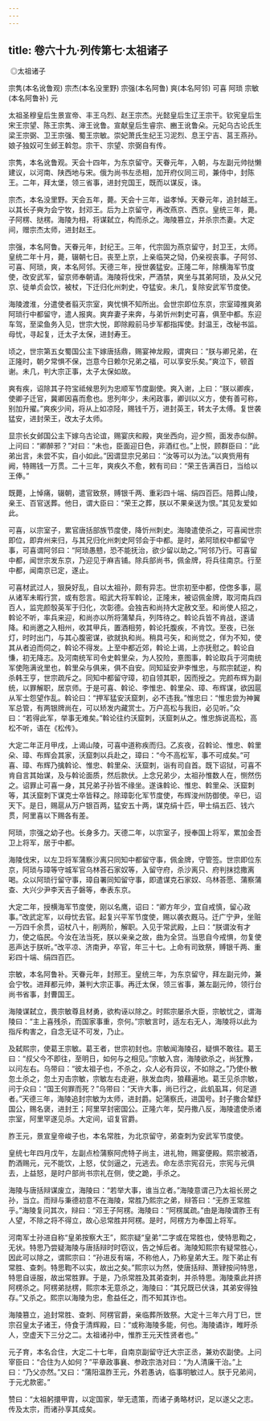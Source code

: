 ```yaml
---
---
---
```

title: 卷六十九·列传第七·太祖诸子
---

 ◎太祖诸子

宗隽(本名讹鲁观) 宗杰(本名没里野) 宗强(本名阿鲁) 爽(本名阿邻) 可喜 阿琐 宗敏(本名阿鲁补) 元

太祖圣穆皇后生景宣帝、丰王乌烈、赵王宗杰。光懿皇后生辽王宗干。钦宪皇后生宋王宗望、陈王宗隽、渖王讹鲁。宣献皇后生睿宗、豳王讹鲁朵。元妃乌古论氏生梁王宗弼、卫王宗强、蜀王宗敏。崇妃萧氏生纪王习泥烈、息王宁吉、莒王燕孙。娘子独奴可生邺王斡忽。宗干、宗望、宗弼自有传。

宗隽，本名讹鲁观。天会十四年，为东京留守。天眷元年，入朝，与左副元帅挞懒建议，以河南、陕西地与宋。俄为尚书左丞相，加开府仪同三司，兼侍中，封陈王。二年，拜太堡，领三省事，进封兖国王，既而以谋反，诛。

宗杰，本名没里野。天会五年，薨。天会十三年，谥孝悼。天眷元年，追封越王。以其长子奭为会宁牧，封邓王。后为上京留守，再改燕京、西京。皇统三年，薨。子阿楞、挞楞。海陵为相，将谋弑立，构而杀之。海陵篡立，并杀宗杰妻。大定间，赠宗杰太师，进封赵王。

宗强，本名阿鲁。天眷元年，封纪王。三年，代宗固为燕京留守，封卫王，太师。皇统二年十月，薨，辍朝七日。丧至上京，上亲临哭之恸，仍亲视丧事。子阿邻、可喜、阿琐，爽，本名阿邻。天德三年，授世袭猛安。正隆二年，除横海军节度使，改安武军，留京师奉朝请。海陵将伐宋，严酒禁，爽坐与其弟阿琐，及从父兄京、徒单贞会饮，被杖，下迁归化州刺史，夺猛安。未几，复除安武军节度使。

海陵渡淮，分遣使者翦灭宗室，爽忧惧不知所出。会世宗即位东京，宗室璋推爽弟阿琐行中都留守，遣人报爽。爽弃妻子来奔，与弟忻州刺史可喜，俱至中都。东迎车驾，至梁鱼务入见，世宗大悦，即除殿前马步军都指挥使。封温王，改秘书监。母忧，寻起复，迁太子太保，进封寿王。

顷之，世宗第五女蜀国公主下嫁唐括鼎，赐宴神龙殿，谓爽曰：“朕与卿兄弟，在正隆时，朝夕常惧不保，岂意今日赖尔兄弟之福，可以享安乐矣。”爽泣下，顿首谢。未几，判大宗正事，太子太保如故。

爽有疾，诏除其子符宝祗候思列为忠顺军节度副使。爽入谢，上曰：“朕以卿疾，使卿子迁官，冀卿因喜而愈也。思列年少，未闲政事，卿训以义方，使有善可称，别加升擢。”爽疾少间，将从上如凉陉，赐钱千万，进封英王，转太子太傅。复世袭猛安，进封荣王，改太子太师。

显宗长女邺国公主下嫁乌古论谊，赐宴庆和殿，爽坐西向，迎夕照，面发赤似醉。上问曰：“卿醉邪？”对曰：“未也，臣面迎日色，非酒红也。”上悦，顾群臣曰：“此弟出言，未尝不实，自小如此。”因谓显宗兄弟曰：“汝等可以为法。”以爽赀用有阙，特赐钱一万贯。二十三年，爽疾久不愈，敕有司曰：“荣王告满百日，当给以王俸。”

既薨，上悼痛，辍朝，遣官致祭，赙银千两、重彩四十端、绢四百匹。陪葬山陵，亲王、百官送葬。他日，谓大臣曰：“荣王之葬，朕以不果亲送为恨。”其见友爱如此。

可喜，以宗室子，累官唐括部族节度使，降忻州刺史。海陵遣使杀之，可喜闻世宗即位，即弃州来归，与其兄归化州刺史阿邻会于中都。是时，弟阿琐权中都留守事，可喜谓阿邻曰：“阿琐愚戆，恐不能抚治，欲少留以助之。”阿邻乃行。可喜留中都，闻世宗发东京，乃迎见于麻吉铺。除兵部尚书，佩金牌，将兵往南京。行至中都，闻南京已定，遂止。

可喜材武过人，狠戾好乱，自以太祖孙，颇有异志。世宗初至中都，倥偬多事，扈从诸军未暇行赏，或有怨言。昭武大将军斡论，正隆末，被诏佩金牌，取河南兵四百人，监完颜彀英军于归化，次彰德。会独吉和尚持大定赦文至。和尚使人招之，斡论不听，率兵来迎，和尚亦以所将蒲辇兵，列阵待之。斡论兵皆不肯战，遂请降。和尚邀之入相州，收其甲兵，置酒相劳，斡论托腹疾，不肯饮。至夜，已张灯，时时出门，与其心腹密谋，欲就执和尚。稍具弓矢，和尚觉之，佯为不知，使其从者迫而伺之，斡论不得发。上至中都近郊，斡论上谒，上亦抚慰之。斡论自慊，初无降志。及河南统军司令史斡里朵，为人狡险，憙图事，斡论取兵于河南统军使陁满讹里也，斡里朵与俱来，俱不自安。同知延安尹李惟忠，与熙宗弑逆，构杀韩王亨，世宗疏斥之。同知中都留守璋，初自领其职，因而授之。完颜布辉为副统，以罪解职，居京师。于是可喜、斡论、李惟忠、斡里朵、璋、布辉谋，欲因扈从军士怨望作乱。斡论曰：“押军猛安沃窟刺，必不违我。”惟忠曰：“惟忠尝为神翼军总管，有两银牌尚在，可以矫发内藏赏士。万户高松与我旧，必见听。”众曰：“若得此军，举事无难矣。”斡论往约沃窟刺，沃窟刺从之。惟忠旆说高松，高松不听，语在《松传》。

大定二年正月甲戌，上谒山陵，可喜中道称疾而归。乙亥夜，召斡论、惟忠、斡里朵、璋、布辉会其家，沃窟刺以兵赴之，璋曰：“今不高松军，事不可成矣。”可喜、璋、布辉乃擒斡论、惟忠、斡里朵、沃窟刺，诣有司自首。既下诏狱，可喜不肯自言其始谋，及与斡论面质，然后款伏。上念兄弟少，太祖孙惟数人在，恻然伤之。诏罪止可喜一身，其兄弟子孙皆不缘坐。遂诛斡论、惟忠、斡里朵、沃窟刺等，其沃窟刺下谋克士卒皆释之。除璋彰化军节度使，布辉浚州防御使。辛巳，诏天下。是日，赐扈从万户银百两，猛安五十两，谋克绢十匹，甲士绢五匹、钱六贯，阿里喜以下赐各有差。

阿琐，宗强之幼子也。长身多力。天德二年，以宗室子，授奉国上将军，累加金吾卫上将军，居于中都。

海陵伐宋，以左卫将军蒲察沙离只同知中都留守事，佩金牌，守管签。世宗即位东京，阿琐与璋等守城军官乌林荅石家奴等，入留守府，杀沙离只、府判抹捻撒离喝。众以阿琐行留守事，璋自署同知留守事，即遣谋克石家奴、乌林荅愿、蒲察蒲查、大兴少尹李天吉子磐等，奉表东京。

大定二年，授横海军节度使，刚以名鹰，诏曰：“卿方年少，宜自戒慎，留心政事。”改武定军，以母忧去官。起复兴平军节度使，赐以袭衣厩马。迁广宁尹，坐赃一万四千余贯，诏杖八十，削两阶，解职。入见于常武殿，上曰：“朕谓汝有才力，使之临民。今汝在法当死，朕以亲亲之故，曲为全贷。当思自今戒惧，勿复使恶声达于朕听。”改平凉、济南尹，卒官，年三十七。上命有司致祭，赙银千两、重彩四十端、绢四百匹。

宗敏，本名阿鲁补。天眷元年，封邢王。皇统三年，为东京留守，拜左副元帅，兼会宁牧。进拜都元帅，兼判大宗正事。再迁太保，领三省事，兼左副元帅，领行台尚书省事，封曹国王。

海陵谋弑立，畏宗敏尊且材勇，欲构诬以除之。时熙宗屡杀大臣，宗敏忧之，谓海陵曰：“主上喜残杀，而国家事重，奈何。”宗敏言时，适左右无人，海陵将以此为指斥构害之，自念无证不可发，乃止。

及弑熙宗，使葛王宗敏。葛王者，世宗初封也。宗敏闻海陵召，疑惧不敢往。葛王曰：“叔父今不即往，至明日，如何与之相见。”宗敏入宫，海陵欲杀之，尚犹豫，以问左右。乌带曰：“彼太祖子也，不杀之，众人必有异议，不如除之。”乃使仆散忽土杀之，忽土刃击宗敏，宗敏左右走避，肤发血肉，狼藉遍地。葛王见杀宗敏，问于众曰：“国王何罪而死？”乌带曰：“天许大事，尚已行之，此虮虱耳，何足道者。”天德三年，海陵追封宗敏为太师，进封爵。妃蒲察氏，进国号。封子撒合辇舒国公，赐名褒，进封王；阿里罕封密国公。正隆六年，契丹撒八反，海陵遣使杀诸宗室，阿里罕遂见杀。大定间，诏复官爵。

胙王元，景宣皇帝峻子也，本名常胜，为北京留守，弟查刺为安武军节度使。

皇统七年四月戊午，左副点检蒲察阿虎特子尚主，进礼物，赐宴便殿。熙宗被酒，酌酒赐元，元不能饮，上怒，仗剑逼之，元逃去。命左丞宗宪召元，宗宪与元俱去，上益怒，是时户部尚书宗礼在侧，使之跪，手杀之。

海陵与唐括辩谋废立，海陵曰：“若举大事，谁当立者。”海陵意谓己乃太祖长房之孙，当立。而辩与秉德初意不在海陵，常胜乃熙宗之弟，辩答曰：“无胙王常胜乎。”海陵复问其次，辩曰：“邓王子阿楞。海陵曰：“阿楞属疏。”由是海陵谓胙王有人望，不除之将不得立，故心忌常胜并阿楞。是时，阿楞方为奉国上将军。

河南军士孙进自称“皇弟按察大王”，熙宗疑“皇弟”二字或在常胜也，使特思鞫之，无状。特思乃尝疑海陵与唐括辩时时窃议，告之悼后者。海陵知熙宗有疑常胜心，因此可以除之，谓熙宗曰：“孙进反有端，不称他人，乃称皇弟大王。陛下弟止有常胜、查刺。特思鞫不以实，故出之矣。”熙宗以为然，使唐括辩、萧肄按问特思，特思自诬服，故出常胜罪。于是，乃杀常胜及其弟查刺，并杀特思。海陵乘此并挤阿楞杀之。阿楞弟挞楞，熙宗本无意杀之，海陵曰：“其兄既已伏诛，其弟安得独存。”又杀之。熙宗以海陵为忠，愈益任之，而不知其诈也。

海陵篡立，追封常胜、查刺、阿楞官爵，亲临葬所致祭。大定十三年六月丁巳，世宗召皇太子诸王，侍食于清辉殿，曰：“或称海陵多能，何也。海陵谲诈，睢盱杀人，空虚天下三分之二。太祖诸孙中，惟胙王元天性贤者也。”

元子育，本名合住，大定二十七年，自南京副留守迁大宗正丞，兼劝农副使。上问宰臣曰：“合住为人如何？”平章政事襄、参政宗浩对曰：“为人清廉干治。”上曰：“乃父亦然。”又曰：“蒲阳温胙王元，外若愚讷，临事明敏过人。朕于兄弟间，于元尤款密。”

赞曰：“太祖躬擐甲胄，以定国家，举无遗策，而诸子勇略材识，足以遂父之志。传及太宗，而诸孙享其成矣。

